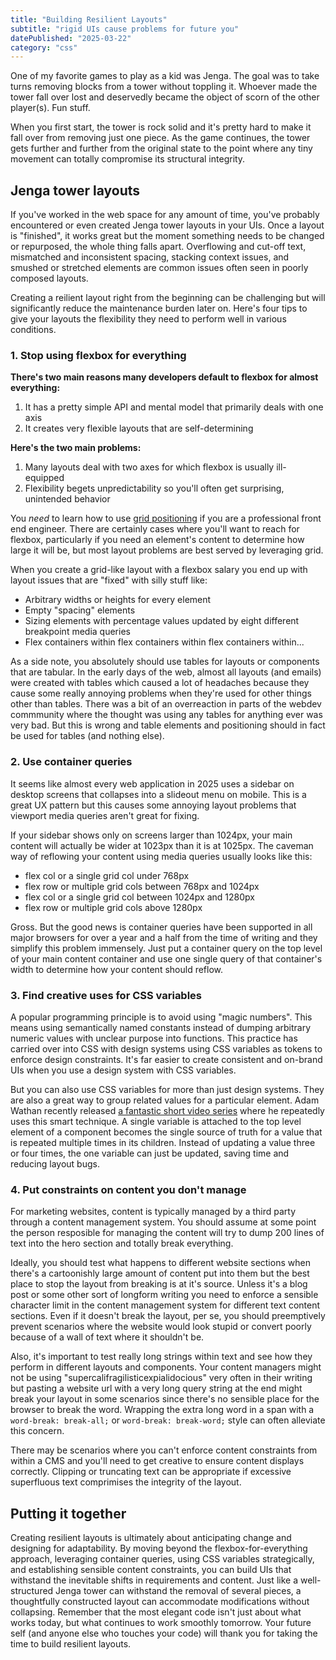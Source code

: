 ```yaml
---
title: "Building Resilient Layouts"
subtitle: "rigid UIs cause problems for future you"
datePublished: "2025-03-22"
category: "css"
---
```


One of my favorite games to play as a kid was Jenga. The goal was to take turns removing blocks from a tower without toppling it. Whoever made the tower fall over lost and deservedly became the object of scorn of the other player(s). Fun stuff.

When you first start, the tower is rock solid and it's pretty hard to make it fall over from removing just one piece. As the game continues, the tower gets further and further from the original state to the point where any tiny movement can totally compromise its structural integrity.

## Jenga tower layouts 

If you've worked in the web space for any amount of time, you've probably encountered or even created Jenga tower layouts in your UIs. Once a layout is "finished", it works great but the moment something needs to be changed or repurposed, the whole thing falls apart. Overflowing and cut-off text, mismatched and inconsistent spacing, stacking context issues, and smushed or stretched elements are common issues often seen in poorly composed layouts.

Creating a reilient layout right from the beginning can be challenging but will significantly reduce the maintenance burden later on. Here's four tips to give your layouts the flexibility they need to perform well in various conditions.

### 1. Stop using flexbox for everything

**There's two main reasons many developers default to flexbox for almost everything:**
1. It has a pretty simple API and mental model that primarily deals with one axis
2. It creates very flexible layouts that are self-determining

**Here's the two main problems:**
1. Many layouts deal with two axes for which flexbox is usually ill-equipped
2. Flexibility begets unpredictability so you'll often get surprising, unintended behavior

You *need* to learn how to use [grid positioning](https://developer.mozilla.org/en-US/docs/Web/CSS/CSS_grid_layout) if you are a professional front end engineer. There are certainly cases where you'll want to reach for flexbox, particularly if you need an element's content to determine how large it will be, but most layout problems are best served by leveraging grid.

When you create a grid-like layout with a flexbox salary you end up with layout issues that are "fixed" with silly stuff like:
- Arbitrary widths or heights for every element
- Empty "spacing" elements
- Sizing elements with percentage values updated by eight different breakpoint media queries
- Flex containers within flex containers within flex containers within...

As a side note, you absolutely should use tables for layouts or components that are tabular. In the early days of the web, almost all layouts (and emails) were created with tables which caused a lot of headaches because they cause some really annoying problems when they're used for other things other than tables. There was a bit of an overreaction in parts of the webdev commmunity where the thought was using any tables for anything ever was very bad. But this is wrong and table elements and positioning should in fact be used for tables (and nothing else).

### 2. Use container queries

It seems like almost every web application in 2025 uses a sidebar on desktop screens that collapses into a slideout menu on mobile. This is a great UX pattern but this causes some annoying layout problems that viewport media queries aren't great for fixing.

If your sidebar shows only on screens larger than 1024px, your main content will actually be wider at 1023px than it is at 1025px. The caveman way of reflowing your content using media queries usually looks like this:
- flex col or a single grid col under 768px
- flex row or multiple grid cols between 768px and 1024px
- flex col or a single grid col between 1024px and 1280px
- flex row or multiple grid cols above 1280px

Gross. But the good news is container queries have been supported in all major browsers for over a year and a half from the time of writing and they simplify this problem immensely. Just put a container query on the top level of your main content container and use one single query of that container's width to determine how your content should reflow.

### 3. Find creative uses for CSS variables

A popular programming principle is to avoid using "magic numbers". This means using semantically named constants instead of dumping arbitrary numeric values with unclear purpose into functions. This practice has carried over into CSS with design systems using CSS variables as tokens to enforce design constraints. It's far easier to create consistent and on-brand UIs when you use a design system with CSS variables.

But you can also use CSS variables for more than just design systems. They are also a great way to group related values for a particular element. Adam Wathan recently released [a fantastic short video series](https://tailwindcss.com/build-uis-that-dont-suck) where he repeatedly uses this smart technique. A single variable is attached to the top level element of a component becomes the single source of truth for a value that is repeated multiple times in its children. Instead of updating a value three or four times, the one variable can just be updated, saving time and reducing layout bugs.

### 4. Put constraints on content you don't manage

For marketing websites, content is typically managed by a third party through a content management system. You should assume at some point the person resposible for managing the content will try to dump 200 lines of text into the hero section and totally break everything.

Ideally, you should test what happens to different website sections when there's a cartoonishly large amount of content put into them but the best place to stop the layout from breaking is at it's source. Unless it's a blog post or some other sort of longform writing you need to enforce a sensible character limit in the content management system for different text content sections. Even if it doesn't break the layout, per se, you should preemptively prevent scenarios where the website would look stupid or convert poorly because of a wall of text where it shouldn't be.

Also, it's important to test really long strings within text and see how they perform in different layouts and components. Your content managers might not be using "supercalifragilisticexpialidocious" very often in their writing but pasting a website url with a very long query string at the end might break your layout in some scenarios since there's no sensible place for the browser to break the word. Wrapping the extra long word in a span with a `word-break: break-all;` or `word-break: break-word;` style can often alleviate this concern.

There may be scenarios where you can't enforce content constraints from within a CMS and you'll need to get creative to ensure content displays correctly. Clipping or truncating text can be appropriate if excessive superfluous text comprimises the integrity of the layout.

## Putting it together

Creating resilient layouts is ultimately about anticipating change and designing for adaptability. By moving beyond the flexbox-for-everything approach, leveraging container queries, using CSS variables strategically, and establishing sensible content constraints, you can build UIs that withstand the inevitable shifts in requirements and content. Just like a well-structured Jenga tower can withstand the removal of several pieces, a thoughtfully constructed layout can accommodate modifications without collapsing. Remember that the most elegant code isn't just about what works today, but what continues to work smoothly tomorrow. Your future self (and anyone else who touches your code) will thank you for taking the time to build resilient layouts.